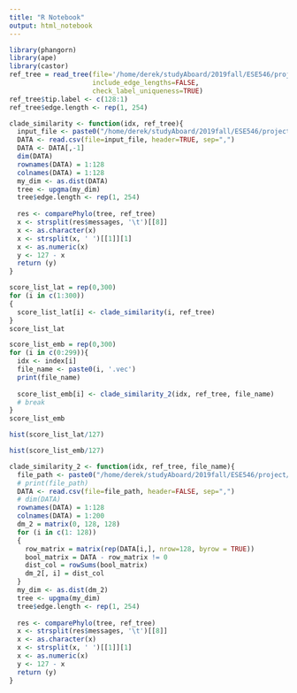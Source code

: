```yaml
---
title: "R Notebook"
output: html_notebook
---
```

```r
library(phangorn)
library(ape)
library(castor)
ref_tree = read_tree(file='/home/derek/studyAboard/2019fall/ESE546/project/learning-the-game-of-life/data/dataset-3/ref-trees/07div_200_targets_30_states_REF_trim_n.nw',
                     include_edge_lengths=FALSE,
                     check_label_uniqueness=TRUE)
ref_tree$tip.label <- c(128:1)
ref_tree$edge.length <- rep(1, 254)
```

```r
clade_similarity <- function(idx, ref_tree){
  input_file <- paste0("/home/derek/studyAboard/2019fall/ESE546/project/learning-the-game-of-life/calculated_pairwise_matrices3/pairwise", as.character(idx), ".csv")
  DATA <- read.csv(file=input_file, header=TRUE, sep=",")
  DATA <- DATA[,-1]
  dim(DATA)
  rownames(DATA) = 1:128
  colnames(DATA) = 1:128
  my_dim <- as.dist(DATA)
  tree <- upgma(my_dim)
  tree$edge.length <- rep(1, 254)
  
  res <- comparePhylo(tree, ref_tree)
  x <- strsplit(res$messages, '\t')[[8]]
  x <- as.character(x)
  x <- strsplit(x, ' ')[[1]][1]
  x <- as.numeric(x)
  y <- 127 - x
  return (y)
}
```


```r
score_list_lat = rep(0,300)
for (i in c(1:300))
{
  score_list_lat[i] <- clade_similarity(i, ref_tree) 
}
score_list_lat
```


```r
score_list_emb = rep(0,300)
for (i in c(0:299)){
  idx <- index[i]
  file_name <- paste0(i, '.vec')
  print(file_name)
  
  score_list_emb[i] <- clade_similarity_2(idx, ref_tree, file_name)
  # break
}
score_list_emb
```

```r
hist(score_list_lat/127)
```

```r
hist(score_list_emb/127)
```


```r
clade_similarity_2 <- function(idx, ref_tree, file_name){
  file_path <- paste0("/home/derek/studyAboard/2019fall/ESE546/project/learning-the-game-of-life/test/test-embedding/", file_name)
  # print(file_path)
  DATA <- read.csv(file=file_path, header=FALSE, sep=",")
  # dim(DATA)
  rownames(DATA) = 1:128
  colnames(DATA) = 1:200
  dm_2 = matrix(0, 128, 128)
  for (i in c(1: 128))
  {
    row_matrix = matrix(rep(DATA[i,], nrow=128, byrow = TRUE))
    bool_matrix = DATA - row_matrix != 0
    dist_col = rowSums(bool_matrix)
    dm_2[, i] = dist_col
  }
  my_dim <- as.dist(dm_2)
  tree <- upgma(my_dim)
  tree$edge.length <- rep(1, 254)
  
  res <- comparePhylo(tree, ref_tree)
  x <- strsplit(res$messages, '\t')[[8]]
  x <- as.character(x)
  x <- strsplit(x, ' ')[[1]][1]
  x <- as.numeric(x)
  y <- 127 - x
  return (y)
}
```

